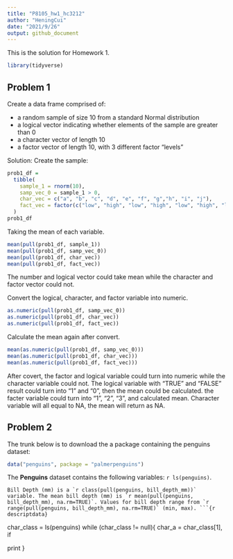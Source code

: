 ```yaml
---
title: "P8105_hw1_hc3212"
author: "HeningCui"
date: "2021/9/26"
output: github_document
---
```


This is the solution for Homework 1.
```r
library(tidyverse)
```

## Problem 1 

Create a data frame comprised of:

* a random sample of size 10 from a standard Normal distribution
* a logical vector indicating whether elements of the sample are greater than 0
* a character vector of length 10
* a factor vector of length 10, with 3 different factor “levels”

Solution:
Create the sample:
```r
prob1_df =
  tibble(
    sample_1 = rnorm(10),
    samp_vec_0 = sample_1 > 0,
    char_vec = c("a", "b", "c", "d", "e", "f", "g","h", "i", "j"),
    fact_vec = factor(c("low", "high", "low", "high", "low", "high", "low", "mid", "mid", "low"))
  )
prob1_df
```

Taking the mean of each variable.
```r
mean(pull(prob1_df, sample_1))
mean(pull(prob1_df, samp_vec_0))
mean(pull(prob1_df, char_vec))
mean(pull(prob1_df, fact_vec))
```

The number and logical vector could take mean while the character and factor vector could not.

Convert the logical, character, and factor variable into numeric.
```r
as.numeric(pull(prob1_df, samp_vec_0))
as.numeric(pull(prob1_df, char_vec))
as.numeric(pull(prob1_df, fact_vec))
```

Calculate the mean again after convert.
```r
mean(as.numeric(pull(prob1_df, samp_vec_0)))
mean(as.numeric(pull(prob1_df, char_vec)))
mean(as.numeric(pull(prob1_df, fact_vec)))
```

After covert, the factor and logical variable could turn into numeric while the character variable could not. The logical variable with "TRUE" and "FALSE" result could turn into "1" and "0", then the mean could be calculated. the facter variable could turn into "1", "2", "3", and calculated mean. Character variable will all equal to NA, the mean will return as NA.
 
## Problem 2
The trunk below is to download the a package containing the penguins dataset:
```r
data("penguins", package = "palmerpenguins")
```

The **Penguins** dataset contains the following variables: `r ls(penguins)`.

	Bill Depth (mm) is a `r class(pull(penguins, bill_depth_mm))` variable. The mean bill depth (mm) is `r mean(pull(penguins, bill_depth_mm), na.rm=TRUE)`. Values for bill depth range from `r range(pull(penguins, bill_depth_mm), na.rm=TRUE)` (min, max). ```{r descriptdata}
char_class = ls(penguins)
while (char_class != null){
char_a = char_class[1],
if 

print 
}